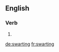 ==English==

===Verb===
{{head|en|present participle}}

# {{present participle of|swart|lang=en|nocat=1}}

[[de:swarting]]
[[fr:swarting]]
